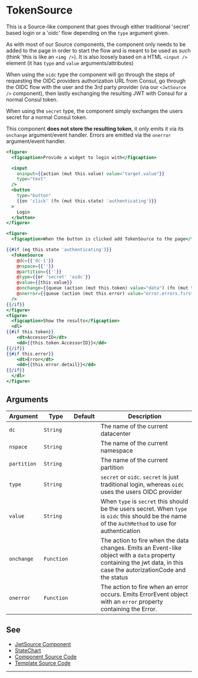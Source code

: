 # TokenSource

This is a Source-like component that goes through either traditional 'secret'
based login or a 'oidc' flow depending on the `type` argument given.

As with most of our Source components, the component only needs to be added to
the page in order to start the flow and is meant to be used as such (think
'this is like an `<img />`). It is also loosely based on a HTML `<input />`
element (it has `type` and `value` arguments/attributes)

When using the `oidc` type the component will go through the steps of
requesting the OIDC providers authorization URL from Consul, go through the
OIDC flow with the user and the 3rd party provider (via our `<JwtSource />`
component), then lastly exchanging the resulting JWT with Consul for a normal
Consul token.

When using the `secret` type, the component simply exchanges the users secret
for a normal Consul token.

This component **does not store the resulting token**, it only emits it via
its `onchange` argument/event handler. Errors are emitted via the `onerror`
argument/event handler.

```hbs preview-template
<figure>
  <figcaption>Provide a widget to login with</figcaption>

  <input
    oninput={{action (mut this.value) value="target.value"}}
    type="text"
  />
  <button
    type="button"
    {{on 'click' (fn (mut this.state) 'authenticating')}}
  >
    Login
  </button>
</figure>

<figure>
  <figcaption>When the button is clicked add TokenSource to the page</figcaption>

{{#if (eq this.state 'authenticating')}}
  <TokenSource
    @dc={{'dc-1'}}
    @nspace={{''}}
    @partition={{''}}
    @type={{or 'secret' 'oidc'}}
    @value={{this.value}}
    @onchange={{queue (action (mut this.token) value="data") (fn (mut this.state) '')}}
    @onerror={{queue (action (mut this.error) value="error.errors.firstObject") (fn (mut this.state) '')}}
  />
{{/if}}
</figure>
<figure>
  <figcaption>Show the results</figcaption>
  <dl>
{{#if this.token}}
    <dt>AccessorID</dt>
    <dd>{{this.token.AccessorID}}</dd>
{{/if}}
{{#if this.error}}
    <dt>Error</dt>
    <dd>{{this.error.detail}}</dd>
{{/if}}
  </dl>
</figure>
```

## Arguments

| Argument | Type | Default | Description |
| --- | --- | --- | --- |
| `dc` | `String` | | The name of the current datacenter |
| `nspace` | `String` | | The name of the current namespace |
| `partition` | `String` | | The name of the current partition |
| `type` | `String` | | `secret` or `oidc`. `secret` is just traditional login, whereas `oidc` uses the users OIDC provider |
| `value` | `String` | | When `type` is `secret` this should be the users secret. When `type` is `oidc` this should be the name of the `AuthMethod` to use for authentication |
| `onchange` | `Function` |  | The action to fire when the data changes. Emits an Event-like object with a `data` property containing the jwt data, in this case the autorizationCode and the status |
| `onerror` | `Function` |  | The action to fire when an error occurs. Emits ErrorEvent object with an `error` property containing the Error. |


## See

- [JwtSource Component](../jwt-source/README.mdx)
- [StateChart](./chart.xstate.js)
- [Component Source Code](./index.js)
- [Template Source Code](./index.hbs)

---
